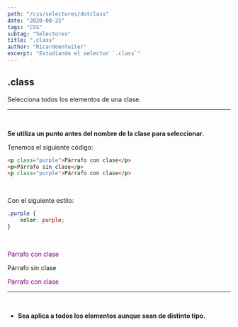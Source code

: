 ```yaml
---
path: "/css/selectores/dotclass"
date: "2020-08-25"
tags: "CSS"
subtag: "Selectores"
title: ".class"
author: "Ricardoentuiter"
excerpt: "Estudiando el selector `.class`"
---
```


## .class
Selecciona todos los elementos de una clase.

---
<br/>

**Se utiliza un punto antes del nombre de la clase para seleccionar.**


Tenemos el siguiente código: 
```html
<p class="purple">Párrafo con clase</p>
<p>Párrafo sin clase</p>
<p class="purple">Párrafo con clase</p>
```
<br/>

Con el siguiente estilo:

```css
.purple {
    color: purple;
}
```
<br/>

<p style="color: purple;">Párrafo con clase</p>
<p>Párrafo sin clase</p>
<p style="color: purple;">Párrafo con clase</p>

---
<br/>



- **Sea aplica a todos los elementos aunque sean de distinto tipo.**


